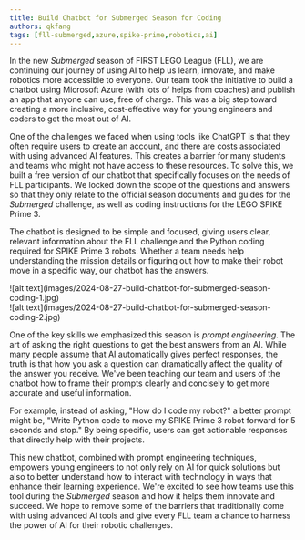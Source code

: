 ```yaml
---
title: Build Chatbot for Submerged Season for Coding
authors: qkfang
tags: [fll-submerged,azure,spike-prime,robotics,ai]
---
```



In the new *Submerged* season of FIRST LEGO League (FLL), we are continuing our journey of using AI to help us learn, innovate, and make robotics more accessible to everyone. Our team took the initiative to build a chatbot using Microsoft Azure (with lots of helps from coaches) and publish an app that anyone can use, free of charge. This was a big step toward creating a more inclusive, cost-effective way for young engineers and coders to get the most out of AI.

One of the challenges we faced when using tools like ChatGPT is that they often require users to create an account, and there are costs associated with using advanced AI features. This creates a barrier for many students and teams who might not have access to these resources. To solve this, we built a free version of our chatbot that specifically focuses on the needs of FLL participants. We locked down the scope of the questions and answers so that they only relate to the official season documents and guides for the *Submerged* challenge, as well as coding instructions for the LEGO SPIKE Prime 3.

The chatbot is designed to be simple and focused, giving users clear, relevant information about the FLL challenge and the Python coding required for SPIKE Prime 3 robots. Whether a team needs help understanding the mission details or figuring out how to make their robot move in a specific way, our chatbot has the answers.

<div className="img-grid">
  <div className="img-item">
    ![alt text](images/2024-08-27-build-chatbot-for-submerged-season-coding-1.jpg)
  </div>
  <div className="img-item">
    ![alt text](images/2024-08-27-build-chatbot-for-submerged-season-coding-2.jpg)
  </div>
</div>

One of the key skills we emphasized this season is *prompt engineering*. The art of asking the right questions to get the best answers from an AI. While many people assume that AI automatically gives perfect responses, the truth is that how you ask a question can dramatically affect the quality of the answer you receive. We've been teaching our team and users of the chatbot how to frame their prompts clearly and concisely to get more accurate and useful information.

For example, instead of asking, "How do I code my robot?" a better prompt might be, "Write Python code to move my SPIKE Prime 3 robot forward for 5 seconds and stop." By being specific, users can get actionable responses that directly help with their projects.

This new chatbot, combined with prompt engineering techniques, empowers young engineers to not only rely on AI for quick solutions but also to better understand how to interact with technology in ways that enhance their learning experience. We're excited to see how teams use this tool during the *Submerged* season and how it helps them innovate and succeed. We hope to remove some of the barriers that traditionally come with using advanced AI tools and give every FLL team a chance to harness the power of AI for their robotic challenges.
